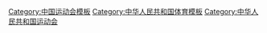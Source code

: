 [[Category:中国运动会模板|Category:中国运动会模板]]
[[Category:中华人民共和国体育模板|Category:中华人民共和国体育模板]]
[[Category:中华人民共和国运动会|Category:中华人民共和国运动会]]